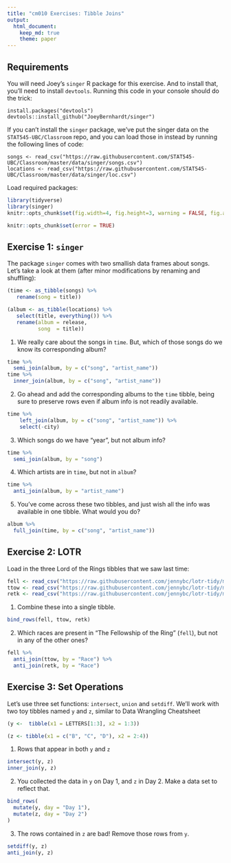 ```yaml
---
title: "cm010 Exercises: Tibble Joins"
output: 
  html_document:
    keep_md: true
    theme: paper
---
```


## Requirements

You will need Joey's `singer` R package for this exercise. And to install that, you'll need to install `devtools`. Running this code in your console should do the trick:

```
install.packages("devtools")
devtools::install_github("JoeyBernhardt/singer")
```

If you can't install the `singer` package, we've put the singer data on the `STAT545-UBC/Classroom` repo, and you can load those in instead by running the following lines of code:

```
songs <- read_csv("https://raw.githubusercontent.com/STAT545-UBC/Classroom/master/data/singer/songs.csv")
locations <- read_csv("https://raw.githubusercontent.com/STAT545-UBC/Classroom/master/data/singer/loc.csv")
```


Load required packages:

```r
library(tidyverse)
library(singer)
knitr::opts_chunk$set(fig.width=4, fig.height=3, warning = FALSE, fig.align = "center")
```

<!---The following chunk allows errors when knitting--->

```r
knitr::opts_chunk$set(error = TRUE)
```

## Exercise 1: `singer`

The package `singer` comes with two smallish data frames about songs. Let's take a look at them (after minor modifications by renaming and shuffling):

```r
(time <- as_tibble(songs) %>% 
   rename(song = title))
```

```r
(album <- as_tibble(locations) %>% 
   select(title, everything()) %>% 
   rename(album = release,
          song  = title))
```


1. We really care about the songs in `time`. But, which of those songs do we know its corresponding album?

```r
time %>% 
  semi_join(album, by = c("song", "artist_name"))
time %>% 
  inner_join(album, by = c("song", "artist_name"))
```

2. Go ahead and add the corresponding albums to the `time` tibble, being sure to preserve rows even if album info is not readily available.

```r
time %>% 
	left_join(album, by = c("song", "artist_name")) %>% 
	select(-city)
```

3. Which songs do we have "year", but not album info?

```r
time %>% 
  semi_join(album, by = "song")
```

4. Which artists are in `time`, but not in `album`?

```r
time %>% 
  anti_join(album, by = "artist_name")
```


5. You've come across these two tibbles, and just wish all the info was available in one tibble. What would you do?

```r
album %>% 
  full_join(time, by = c("song", "artist_name"))
```


## Exercise 2: LOTR

Load in the three Lord of the Rings tibbles that we saw last time:

```r
fell <- read_csv("https://raw.githubusercontent.com/jennybc/lotr-tidy/master/data/The_Fellowship_Of_The_Ring.csv")
ttow <- read_csv("https://raw.githubusercontent.com/jennybc/lotr-tidy/master/data/The_Two_Towers.csv")
retk <- read_csv("https://raw.githubusercontent.com/jennybc/lotr-tidy/master/data/The_Return_Of_The_King.csv")
```

1. Combine these into a single tibble.

```r
bind_rows(fell, ttow, retk)
```

2. Which races are present in "The Fellowship of the Ring" (`fell`), but not in any of the other ones?

```r
fell %>% 
  anti_join(ttow, by = "Race") %>% 
  anti_join(retk, by = "Race")
```



## Exercise 3: Set Operations

Let's use three set functions: `intersect`, `union` and `setdiff`. We'll work with two toy tibbles named `y` and `z`, similar to Data Wrangling Cheatsheet

```r
(y <-  tibble(x1 = LETTERS[1:3], x2 = 1:3))
```

```r
(z <- tibble(x1 = c("B", "C", "D"), x2 = 2:4))
```

1. Rows that appear in both `y` and `z`

```r
intersect(y, z)
inner_join(y, z)
```

2. You collected the data in `y` on Day 1, and `z` in Day 2. Make a data set to reflect that.

```r
bind_rows(
  mutate(y, day = "Day 1"),
  mutate(z, day = "Day 2")
)
```

3. The rows contained in `z` are bad! Remove those rows from `y`.

```r
setdiff(y, z)
anti_join(y, z)
```
